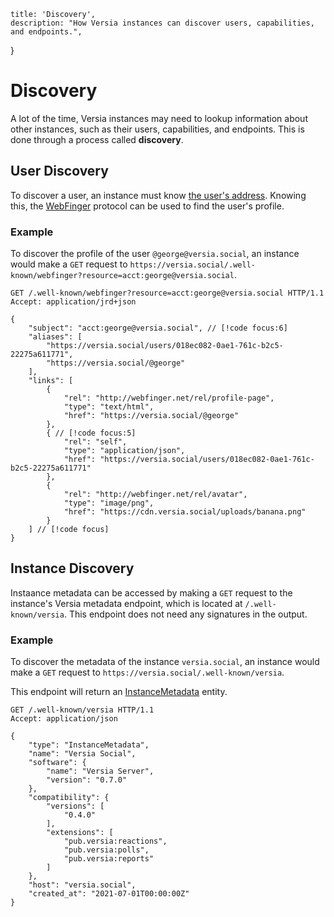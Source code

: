     title: 'Discovery',
    description: "How Versia instances can discover users, capabilities, and endpoints.",
}

# Discovery

A lot of the time, Versia instances may need to lookup information about other instances, such as their users, capabilities, and endpoints. This is done through a process called **discovery**.

## User Discovery

To discover a user, an instance must know [the user's address](/entities/user#addresses). Knowing this, the [WebFinger](https://tools.ietf.org/html/rfc7033) protocol can be used to find the user's profile.

### Example

To discover the profile of the user `@george@versia.social`, an instance would make a `GET` request to `https://versia.social/.well-known/webfinger?resource=acct:george@versia.social`.

```http {{ 'title': 'Example Request' }}
GET /.well-known/webfinger?resource=acct:george@versia.social HTTP/1.1
Accept: application/jrd+json
```

```jsonc {{ 'title': 'Example Response' }}
{
    "subject": "acct:george@versia.social", // [!code focus:6]
    "aliases": [
        "https://versia.social/users/018ec082-0ae1-761c-b2c5-22275a611771",
        "https://versia.social/@george"
    ],
    "links": [
        {
            "rel": "http://webfinger.net/rel/profile-page",
            "type": "text/html",
            "href": "https://versia.social/@george"
        },
        { // [!code focus:5]
            "rel": "self",
            "type": "application/json",
            "href": "https://versia.social/users/018ec082-0ae1-761c-b2c5-22275a611771"
        },
        {
            "rel": "http://webfinger.net/rel/avatar",
            "type": "image/png",
            "href": "https://cdn.versia.social/uploads/banana.png"
        }
    ] // [!code focus]
}
```

## Instance Discovery

Instaance metadata can be accessed by making a `GET` request to the instance's Versia metadata endpoint, which is located at `/.well-known/versia`. This endpoint does not need any signatures in the output.

### Example

To discover the metadata of the instance `versia.social`, an instance would make a `GET` request to `https://versia.social/.well-known/versia`.

This endpoint will return an [InstanceMetadata](/entities/instance-metadata) entity.

```http {{ 'title': 'Example Request' }}
GET /.well-known/versia HTTP/1.1
Accept: application/json
```
    
```jsonc {{ 'title': 'Example Response' }}
{
    "type": "InstanceMetadata",
    "name": "Versia Social",
    "software": {
        "name": "Versia Server",
        "version": "0.7.0"
    },
    "compatibility": {
        "versions": [
            "0.4.0"
        ],
        "extensions": [
            "pub.versia:reactions",
            "pub.versia:polls",
            "pub.versia:reports"
        ]
    },
    "host": "versia.social",
    "created_at": "2021-07-01T00:00:00Z"
}
```
